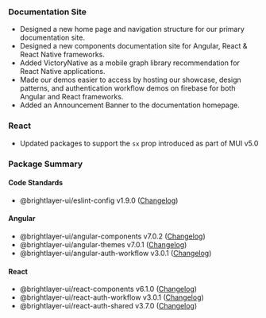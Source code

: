 ### Documentation Site

-   Designed a new home page and navigation structure for our primary documentation site.
-   Designed a new components documentation site for Angular, React & React Native frameworks.
-   Added VictoryNative as a mobile graph library recommendation for React Native applications.
-   Made our demos easier to access by hosting our showcase, design patterns, and authentication workflow demos on firebase for both Angular and React frameworks.
-   Added an Announcement Banner to the documentation homepage.

### React

-   Updated packages to support the `sx` prop introduced as part of MUI v5.0

### Package Summary

#### Code Standards

-   @brightlayer-ui/eslint-config v1.9.0 ([Changelog](https://github.com/brightlayer-ui/code-standards/eslint-config/blob/master/CHANGELOG.md))

#### Angular

-   @brightlayer-ui/angular-components v7.0.2 ([Changelog](https://github.com/brightlayer-ui/angular-component-library/blob/master/CHANGELOG.md))
-   @brightlayer-ui/angular-themes v7.0.1 ([Changelog](https://github.com/brightlayer-ui/angular-themes/blob/master/CHANGELOG.md))
-   @brightlayer-ui/angular-auth-workflow v3.0.1 ([Changelog](https://github.com/brightlayer-ui/angular-workflows/blob/master/login-workflow/CHANGELOG.md))

#### React

-   @brightlayer-ui/react-components v6.1.0 ([Changelog](https://github.com/brightlayer-ui/react-component-library/blob/master/CHANGELOG.md))
-   @brightlayer-ui/react-auth-workflow v3.0.1 ([Changelog](https://github.com/brightlayer-ui/react-workflows/blob/master/login-workflow/CHANGELOG.md))
-   @brightlayer-ui/react-auth-shared v3.7.0 ([Changelog](https://github.com/brightlayer-ui/react-auth-shared/blob/master/CHANGELOG.md))
